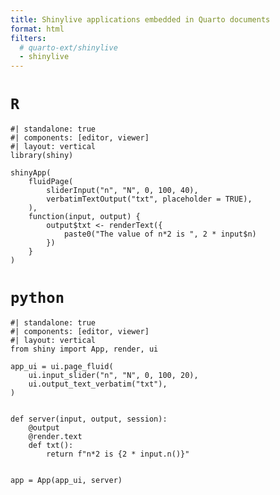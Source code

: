 ```yaml
---
title: Shinylive applications embedded in Quarto documents
format: html
filters:
  # quarto-ext/shinylive
  - shinylive
---
```


# `R`

:::{.column-page-inset-right}
```shinylive-r
#| standalone: true
#| components: [editor, viewer]
#| layout: vertical
library(shiny)

shinyApp(
    fluidPage(
        sliderInput("n", "N", 0, 100, 40),
        verbatimTextOutput("txt", placeholder = TRUE),
    ),
    function(input, output) {
        output$txt <- renderText({
            paste0("The value of n*2 is ", 2 * input$n)
        })
    }
)
```
:::


# `python`

:::{.column-page-inset-right}
```shinylive-python
#| standalone: true
#| components: [editor, viewer]
#| layout: vertical
from shiny import App, render, ui

app_ui = ui.page_fluid(
    ui.input_slider("n", "N", 0, 100, 20),
    ui.output_text_verbatim("txt"),
)


def server(input, output, session):
    @output
    @render.text
    def txt():
        return f"n*2 is {2 * input.n()}"


app = App(app_ui, server)
```
:::
